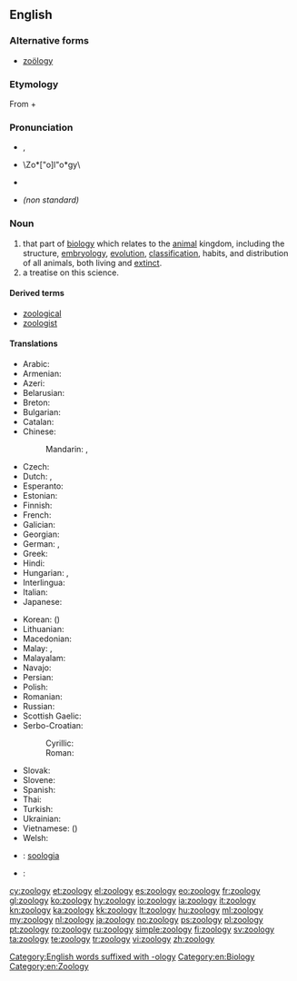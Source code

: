 ==English==
{{wikipedia}}

===Alternative forms===
* [[zoölogy]]

===Etymology===
From {{etyl|grc|en}} {{term|ζῷον||tr=zōon|lang=grc|animal|sc=polytonic}} + {{term|λόγος||tr=logos|lang=grc|knowledge|sc=polytonic}}

===Pronunciation===
* {{a|UK}} {{IPA|/zəʊˈɒlədʒi/}}, {{X-SAMPA|/z@U"Ql@dZi/}}
* {{a|UK}} \Zo*["o]l"o*gy\
* {{a|US}} {{IPA|/zoʊˈɑlədʒi/}}
* {{a|US}} ''(non standard)'' {{IPA|/zuˈɑlədʒi/}}

===Noun===
{{en-noun|zoologies}}

# that part of [[biology]] which relates to the [[animal]] kingdom, including the structure, [[embryology]], [[evolution]], [[classification]], habits, and distribution of all animals, both living and [[extinct]].
# a treatise on this science.

====Derived terms====
* [[zoological]]
* [[zoologist]]

====Translations====
{{trans-top|science that studies the animal kingdom}}
* Arabic: {{t|ar|علم الحيوان|m|tr=ʿilm al-ḥayawān}}
* Armenian: {{t|hy|կենդանաբանություն|tr=kendanabanut'yun}}
* Azeri: {{t|az|zoologiya}}
* Belarusian: {{t|be|заалогія|f|tr=zaalóhija|sc=Cyrl}}
* Breton: {{t+|br|loenoniezh|f}}
* Bulgarian: {{t+|bg|зоология|f|tr=zoológija}}
* Catalan: {{t+|ca|zoologia|f}}
* Chinese:
*: Mandarin: {{t-|cmn|動物學|sc=Hani}}, {{t-|cmn|动物学|tr=dòngwùxué|sc=Hani}}
* Czech: {{t+|cs|zoologie|f}}
* Dutch: {{t+|nl|zoölogie}}, {{t+|nl|dierkunde}}
* Esperanto: {{t-|eo|zoologio|xs=Esperanto}}
* Estonian: {{t-|et|zooloogia}}
* Finnish: {{t+|fi|eläintiede}}
* French: {{t+|fr|zoologie|f}}
* Galician: {{t+|gl|zooloxía|f|xs=Galician}}
* Georgian: {{t|ka|ზოოლოგია|tr=zoologia|sc=Geor}}
* German: {{t+|de|Zoologie|f}}, {{t|de|Tierkunde|f}}
* Greek: {{t+|el|ζωολογία|f|tr=zoología|sc=Grek}}
* Hindi: {{t|hi|प्राणि विज्ञान|m|tr=prāṇi vijgyān|sc=Deva}}
* Hungarian: {{t+|hu|állattan}}, {{t+|hu|zoológia}}
* Interlingua: {{t+|ia|zoologia|xs=Interlingua}}
* Italian: {{t+|it|zoologia|f}}
* Japanese: {{t+|ja|動物学|tr=どうぶつがく, dōbutsugaku}}
{{trans-mid}}
* Korean: {{t|ko|동물학|tr=dongmurhak}} ({{t|ko|動物學}})
* Lithuanian: {{t+|lt|zoologija|f|xs=Lithuanian}}
* Macedonian: {{t|mk|зоологија|f|tr=zoológija|sc=Cyrl}}
* Malay: {{t|ms|kaji haiwan}}, {{t|ms|zoologi}}
* Malayalam: {{t|ml|ജന്തുശാസ്ത്രം|sc=Mlym|xs=Malayalam}}
* Navajo: {{tø|nv|naaldeehii naalkaah}}
* Persian: {{t|fa|جانورشناسی|tr=jânvar-šenâsi}}
* Polish: {{t+|pl|zoologia|f}}
* Romanian: {{t+|ro|zoologie|f}}
* Russian: {{t+|ru|зоология|f|tr=zoológija}}
* Scottish Gaelic: {{t-|gd|ainmh-eòlas|m|xs=Scottish Gaelic}}
* Serbo-Croatian:
*: Cyrillic: {{t|sh|зоологија|f}}
*: Roman: {{t|sh|zoologija|f}}
* Slovak: {{t-|sk|zoológia|f}}
* Slovene: {{t|sl|zoologija|f}}
* Spanish: {{t|es|zoología|f}}
* Thai: {{t|th|สัตววิทยา|tr=sàt wíttáyaa|sc=Thai}}
* Turkish: {{t|tr|zooloji}}
* Ukrainian: {{t|uk|зоологія|f|tr=zoolóhija|sc=Cyrl}}
* Vietnamese: {{t|vi|động vật học}} ({{t|vi|動物學}})
* Welsh: {{t|cy|sŵoleg|f}}
{{trans-bottom}}

{{checktrans-top}}
* {{ttbc|nov}}: [[soologia]]
{{trans-mid}}
* {{ttbc|sv}}: {{t+|sv|zoologi|c}}
{{trans-bottom}}

[[Category:English words suffixed with -ology]]
[[Category:en:Biology]]
[[Category:en:Zoology]]

[[cy:zoology]]
[[et:zoology]]
[[el:zoology]]
[[es:zoology]]
[[eo:zoology]]
[[fr:zoology]]
[[gl:zoology]]
[[ko:zoology]]
[[hy:zoology]]
[[io:zoology]]
[[ia:zoology]]
[[it:zoology]]
[[kn:zoology]]
[[ka:zoology]]
[[kk:zoology]]
[[lt:zoology]]
[[hu:zoology]]
[[ml:zoology]]
[[my:zoology]]
[[nl:zoology]]
[[ja:zoology]]
[[no:zoology]]
[[ps:zoology]]
[[pl:zoology]]
[[pt:zoology]]
[[ro:zoology]]
[[ru:zoology]]
[[simple:zoology]]
[[fi:zoology]]
[[sv:zoology]]
[[ta:zoology]]
[[te:zoology]]
[[tr:zoology]]
[[vi:zoology]]
[[zh:zoology]]